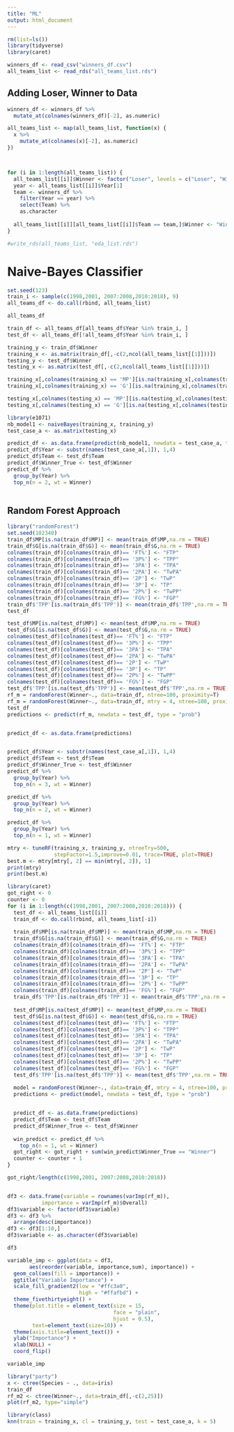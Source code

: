 ```yaml
---
title: "ML"
output: html_document
---
```


```r
rm(list=ls())
library(tidyverse)
library(caret)

winners_df <- read_csv("winners_df.csv")
all_teams_list <- read_rds("all_teams_list.rds")
```

## Adding Loser, Winner to Data
```r
winners_df <- winners_df %>% 
  mutate_at(colnames(winners_df)[-2], as.numeric)

all_teams_list <- map(all_teams_list, function(x) {
  x %>% 
    mutate_at(colnames(x)[-2], as.numeric)
})



for (i in 1:length(all_teams_list)) {
  all_teams_list[[i]]$Winner <- factor("Loser", levels = c("Loser", "Winner"))
  year <- all_teams_list[[i]]$Year[1]
  team <- winners_df %>% 
    filter(Year == year) %>% 
    select(Team) %>% 
    as.character
  
  all_teams_list[[i]][all_teams_list[[i]]$Team == team,]$Winner <- "Winner"
}

#write_rds(all_teams_list, "eda_list.rds")
```


# Naive-Bayes Classifier
```r
set.seed(123)
train_i <- sample(c(1998,2001, 2007:2008,2010:2018), 9)
all_teams_df <- do.call(rbind, all_teams_list)

all_teams_df

train_df <- all_teams_df[all_teams_df$Year %in% train_i, ]
test_df <- all_teams_df[!all_teams_df$Year %in% train_i, ]

training_y <- train_df$Winner
training_x <- as.matrix(train_df[,-c(2,ncol(all_teams_list[[1]]))])
testing_y <- test_df$Winner
testing_x <- as.matrix(test_df[,-c(2,ncol(all_teams_list[[1]]))])

training_x[,colnames(training_x) == 'MP'][is.na(training_x[,colnames(training_x) == 'MP'])] <- mean(training_x[,colnames(training_x) == 'MP'][!is.na(training_x[,colnames(training_x) == 'MP'])])
training_x[,colnames(training_x) == 'G'][is.na(training_x[,colnames(training_x) == 'G'])] <- mean(training_x[,colnames(training_x) == 'G'][!is.na(training_x[,colnames(training_x) == 'G'])])

testing_x[,colnames(testing_x) == 'MP'][is.na(testing_x[,colnames(testing_x) == 'MP'])] <- mean(testing_x[,colnames(testing_x) == 'MP'][!is.na(testing_x[,colnames(testing_x) == 'MP'])])
testing_x[,colnames(testing_x) == 'G'][is.na(testing_x[,colnames(testing_x) == 'G'])] <- mean(testing_x[,colnames(testing_x) == 'G'][!is.na(testing_x[,colnames(testing_x) == 'G'])])

library(e1071)
nb_model1 <- naiveBayes(training_x, training_y)
test_case_a <- as.matrix(testing_x)

predict_df <- as.data.frame(predict(nb_model1, newdata = test_case_a, type = "raw"))
predict_df$Year <- substr(names(test_case_a[,1]), 1,4)
predict_df$Team <- test_df$Team
predict_df$Winner_True <- test_df$Winner
predict_df %>% 
  group_by(Year) %>% 
  top_n(n = 2, wt = Winner)
  
```


## Random Forest Approach
```r
library("randomForest")
set.seed(102340)
train_df$MP[is.na(train_df$MP)] <- mean(train_df$MP,na.rm = TRUE)
train_df$G[is.na(train_df$G)] <- mean(train_df$G,na.rm = TRUE)
colnames(train_df)[colnames(train_df)== 'FT%'] <- "FTP"
colnames(train_df)[colnames(train_df)== '3P%'] <- "TPP"
colnames(train_df)[colnames(train_df)== '3PA'] <- "TPA"
colnames(train_df)[colnames(train_df)== '2PA'] <- "TwPA"
colnames(train_df)[colnames(train_df)== '2P'] <- "TwP"
colnames(train_df)[colnames(train_df)== '3P'] <- "TP"
colnames(train_df)[colnames(train_df)== '2P%'] <- "TwPP"
colnames(train_df)[colnames(train_df)== 'FG%'] <- "FGP"
train_df$'TPP'[is.na(train_df$'TPP')] <- mean(train_df$'TPP',na.rm = TRUE)
test_df

test_df$MP[is.na(test_df$MP)] <- mean(test_df$MP,na.rm = TRUE)
test_df$G[is.na(test_df$G)] <- mean(test_df$G,na.rm = TRUE)
colnames(test_df)[colnames(test_df)== 'FT%'] <- "FTP"
colnames(test_df)[colnames(test_df)== '3P%'] <- "TPP"
colnames(test_df)[colnames(test_df)== '3PA'] <- "TPA"
colnames(test_df)[colnames(test_df)== '2PA'] <- "TwPA"
colnames(test_df)[colnames(test_df)== '2P'] <- "TwP"
colnames(test_df)[colnames(test_df)== '3P'] <- "TP"
colnames(test_df)[colnames(test_df)== '2P%'] <- "TwPP"
colnames(test_df)[colnames(test_df)== 'FG%'] <- "FGP"
test_df$'TPP'[is.na(test_df$'TPP')] <- mean(test_df$'TPP',na.rm = TRUE)
rf_m = randomForest(Winner~., data=train_df, ntree=100, proximity=T)
rf_m = randomForest(Winner~., data=train_df, mtry = 4, ntree=100, proximity=T)
test_df
predictions <- predict(rf_m, newdata = test_df, type = "prob")


predict_df <- as.data.frame(predictions)


predict_df$Year <- substr(names(test_case_a[,1]), 1,4)
predict_df$Team <- test_df$Team
predict_df$Winner_True <- test_df$Winner
predict_df %>% 
  group_by(Year) %>% 
  top_n(n = 3, wt = Winner)

predict_df %>% 
  group_by(Year) %>% 
  top_n(n = 2, wt = Winner)

predict_df %>% 
  group_by(Year) %>% 
  top_n(n = 1, wt = Winner)

mtry <- tuneRF(training_x, training_y, ntreeTry=500,
               stepFactor=1.5,improve=0.01, trace=TRUE, plot=TRUE)
best.m <- mtry[mtry[, 2] == min(mtry[, 2]), 1]
print(mtry)
print(best.m)

library(caret)
got_right <- 0
counter <- 0
for (i in 1:length(c(1998,2001, 2007:2008,2010:2018))) {
  test_df <- all_teams_list[[i]]
  train_df <- do.call(rbind, all_teams_list[-i])
  
  train_df$MP[is.na(train_df$MP)] <- mean(train_df$MP,na.rm = TRUE)
  train_df$G[is.na(train_df$G)] <- mean(train_df$G,na.rm = TRUE)
  colnames(train_df)[colnames(train_df)== 'FT%'] <- "FTP"
  colnames(train_df)[colnames(train_df)== '3P%'] <- "TPP"
  colnames(train_df)[colnames(train_df)== '3PA'] <- "TPA"
  colnames(train_df)[colnames(train_df)== '2PA'] <- "TwPA"
  colnames(train_df)[colnames(train_df)== '2P'] <- "TwP"
  colnames(train_df)[colnames(train_df)== '3P'] <- "TP"
  colnames(train_df)[colnames(train_df)== '2P%'] <- "TwPP"
  colnames(train_df)[colnames(train_df)== 'FG%'] <- "FGP"
  train_df$'TPP'[is.na(train_df$'TPP')] <- mean(train_df$'TPP',na.rm = TRUE)
    
  test_df$MP[is.na(test_df$MP)] <- mean(test_df$MP,na.rm = TRUE)
  test_df$G[is.na(test_df$G)] <- mean(test_df$G,na.rm = TRUE)
  colnames(test_df)[colnames(test_df)== 'FT%'] <- "FTP"
  colnames(test_df)[colnames(test_df)== '3P%'] <- "TPP"
  colnames(test_df)[colnames(test_df)== '3PA'] <- "TPA"
  colnames(test_df)[colnames(test_df)== '2PA'] <- "TwPA"
  colnames(test_df)[colnames(test_df)== '2P'] <- "TwP"
  colnames(test_df)[colnames(test_df)== '3P'] <- "TP"
  colnames(test_df)[colnames(test_df)== '2P%'] <- "TwPP"
  colnames(test_df)[colnames(test_df)== 'FG%'] <- "FGP"
  test_df$'TPP'[is.na(test_df$'TPP')] <- mean(test_df$'TPP',na.rm = TRUE)
  
  model = randomForest(Winner~., data=train_df, mtry = 4, ntree=100, proximity=T)
  predictions <- predict(model, newdata = test_df, type = "prob")


  predict_df <- as.data.frame(predictions)
  predict_df$Team <- test_df$Team
  predict_df$Winner_True <- test_df$Winner
  
  win_predict <- predict_df %>% 
    top_n(n = 1, wt = Winner)
  got_right <- got_right + sum(win_predict$Winner_True == "Winner")
  counter <- counter + 1
}

got_right/length(c(1998,2001, 2007:2008,2010:2018))


df3 <- data.frame(variable = rownames(varImp(rf_m)),
           importance = varImp(rf_m)$Overall)
df3$variable <- factor(df3$variable)
df3 <- df3 %>% 
  arrange(desc(importance)) 
df3 <- df3[1:10,]
df3$variable <- as.character(df3$variable)

df3
```

```r
variable_imp <- ggplot(data = df3,
       aes(reorder(variable, importance,sum), importance)) + 
  geom_col(aes(fill = importance)) + 
  ggtitle("Variable Importance") +
  scale_fill_gradient2(low = "#ffc3a0",
                       high = "#ffafbd") +
  theme_fivethirtyeight() +
  theme(plot.title = element_text(size = 15,
                                  face = "plain",
                                  hjust = 0.5),
        text=element_text(size=10)) +
  theme(axis.title=element_text()) +
  ylab("Importance") +
  xlab(NULL) +
  coord_flip()

variable_imp
```
 



```r
library("party")
x <- ctree(Species ~ ., data=iris)
train_df
rf_m2 <- ctree(Winner~., data=train_df[,-c(2,25)])
plot(rf_m2, type="simple")
```



```r
library(class)
knn(train = training_x, cl = training_y, test = test_case_a, k = 5)
```

